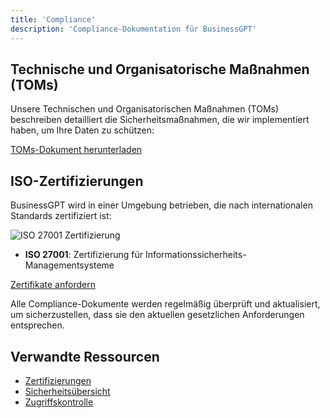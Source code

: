 ```yaml
---
title: 'Compliance'
description: 'Compliance-Dokumentation für BusinessGPT'
---
```





## Technische und Organisatorische Maßnahmen (TOMs)

Unsere Technischen und Organisatorischen Maßnahmen (TOMs) beschreiben detailliert die Sicherheitsmaßnahmen, die wir implementiert haben, um Ihre Daten zu schützen:

[TOMs-Dokument herunterladen](https://eraneos.com/downloads/BusinessGPT-TOMs.pdf)

## ISO-Zertifizierungen

BusinessGPT wird in einer Umgebung betrieben, die nach internationalen Standards zertifiziert ist:

<Frame>
  <img src="/images/iso-27001.png" alt="ISO 27001 Zertifizierung" />
</Frame>

- **ISO 27001**: Zertifizierung für Informationssicherheits-Managementsysteme

[Zertifikate anfordern](mailto:compliance@eraneos.com?subject=ISO%20Zertifikate%20Anfrage)

<Note>
  Alle Compliance-Dokumente werden regelmäßig überprüft und aktualisiert, um sicherzustellen, dass sie den aktuellen gesetzlichen Anforderungen entsprechen.
</Note>

## Verwandte Ressourcen

- [Zertifizierungen](/compliance/certifications)
- [Sicherheitsübersicht](/security/overview)
- [Zugriffskontrolle](/security/access-control)